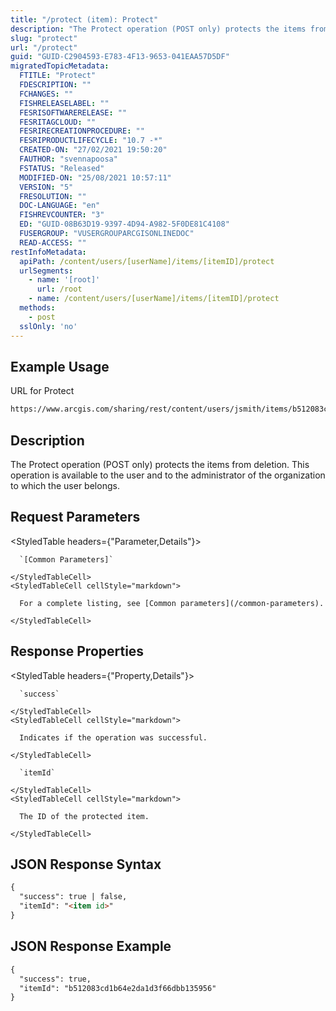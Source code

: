 ```yaml
---
title: "/protect (item): Protect"
description: "The Protect operation (POST only) protects the items from deletion."
slug: "protect"
url: "/protect"
guid: "GUID-C2904593-E783-4F13-9653-041EAA57D5DF"
migratedTopicMetadata:
  FTITLE: "Protect"
  FDESCRIPTION: ""
  FCHANGES: ""
  FISHRELEASELABEL: ""
  FESRISOFTWARERELEASE: ""
  FESRITAGCLOUD: ""
  FESRIRECREATIONPROCEDURE: ""
  FESRIPRODUCTLIFECYCLE: "10.7 -*"
  CREATED-ON: "27/02/2021 19:50:20"
  FAUTHOR: "svennapoosa"
  FSTATUS: "Released"
  MODIFIED-ON: "25/08/2021 10:57:11"
  VERSION: "5"
  FRESOLUTION: ""
  DOC-LANGUAGE: "en"
  FISHREVCOUNTER: "3"
  ED: "GUID-08B63D19-9397-4D94-A982-5F0DE81C4108"
  FUSERGROUP: "VUSERGROUPARCGISONLINEDOC"
  READ-ACCESS: ""
restInfoMetadata:
  apiPath: /content/users/[userName]/items/[itemID]/protect
  urlSegments:
    - name: '[root]'
      url: /root
    - name: /content/users/[userName]/items/[itemID]/protect
  methods:
    - post
  sslOnly: 'no'
---
```


## Example Usage

URL for Protect 

```markdown
https://www.arcgis.com/sharing/rest/content/users/jsmith/items/b512083cd1b64e2da1d3f66dbb135956/protect
```

## Description

The Protect operation (POST only) protects the items from deletion. This operation is available to the user and to the administrator of the organization to which the user belongs. 

## Request Parameters 

<StyledTable headers={"Parameter,Details"}>
  <StyledTableRow>
    <StyledTableCell cellStyle="markdown">

      `[Common Parameters]` 

    </StyledTableCell>
    <StyledTableCell cellStyle="markdown">

      For a complete listing, see [Common parameters](/common-parameters). 

    </StyledTableCell>
  </StyledTableRow>
</StyledTable>

## Response Properties

<StyledTable headers={"Property,Details"}>
  <StyledTableRow>
    <StyledTableCell cellStyle="markdown">

      `success` 

    </StyledTableCell>
    <StyledTableCell cellStyle="markdown">

      Indicates if the operation was successful.

    </StyledTableCell>
  </StyledTableRow>
  <StyledTableRow>
    <StyledTableCell cellStyle="markdown">

      `itemId` 

    </StyledTableCell>
    <StyledTableCell cellStyle="markdown">

      The ID of the protected item.

    </StyledTableCell>
  </StyledTableRow>
</StyledTable>

## JSON Response Syntax

```markdown
{
  "success": true | false,
  "itemId": "<item id>"
}
``` 

## JSON Response Example

```markdown
{
  "success": true,
  "itemId": "b512083cd1b64e2da1d3f66dbb135956"
}            
```

 
